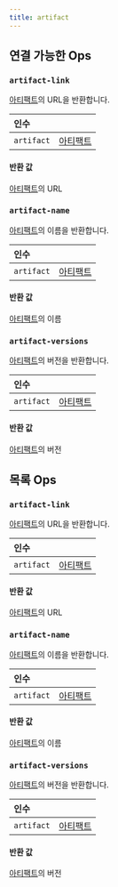 ```yaml
---
title: artifact
---
```


## 연결 가능한 Ops
<h3 id="artifact-link"><code>artifact-link</code></h3>

[아티팩트](/ko/models/ref/query-panel/artifact/)의 URL을 반환합니다.

| 인수 |  |
| :--- | :--- |
| `artifact` | [아티팩트](/ko/models/ref/query-panel/artifact/) |

#### 반환 값
[아티팩트](/ko/models/ref/query-panel/artifact/)의 URL

<h3 id="artifact-name"><code>artifact-name</code></h3>

[아티팩트](/ko/models/ref/query-panel/artifact/)의 이름을 반환합니다.

| 인수 |  |
| :--- | :--- |
| `artifact` | [아티팩트](/ko/models/ref/query-panel/artifact/) |

#### 반환 값
[아티팩트](/ko/models/ref/query-panel/artifact/)의 이름

<h3 id="artifact-versions"><code>artifact-versions</code></h3>

[아티팩트](/ko/models/ref/query-panel/artifact/)의 버전을 반환합니다.

| 인수 |  |
| :--- | :--- |
| `artifact` | [아티팩트](/ko/models/ref/query-panel/artifact/) |

#### 반환 값
[아티팩트](/ko/models/ref/query-panel/artifact/)의 버전


## 목록 Ops
<h3 id="artifact-link"><code>artifact-link</code></h3>

[아티팩트](/ko/models/ref/query-panel/artifact/)의 URL을 반환합니다.

| 인수 |  |
| :--- | :--- |
| `artifact` | [아티팩트](/ko/models/ref/query-panel/artifact/) |

#### 반환 값
[아티팩트](/ko/models/ref/query-panel/artifact/)의 URL

<h3 id="artifact-name"><code>artifact-name</code></h3>

[아티팩트](/ko/models/ref/query-panel/artifact/)의 이름을 반환합니다.

| 인수 |  |
| :--- | :--- |
| `artifact` | [아티팩트](/ko/models/ref/query-panel/artifact/) |

#### 반환 값
[아티팩트](/ko/models/ref/query-panel/artifact/)의 이름

<h3 id="artifact-versions"><code>artifact-versions</code></h3>

[아티팩트](/ko/models/ref/query-panel/artifact/)의 버전을 반환합니다.

| 인수 |  |
| :--- | :--- |
| `artifact` | [아티팩트](/ko/models/ref/query-panel/artifact/) |

#### 반환 값
[아티팩트](/ko/models/ref/query-panel/artifact/)의 버전
